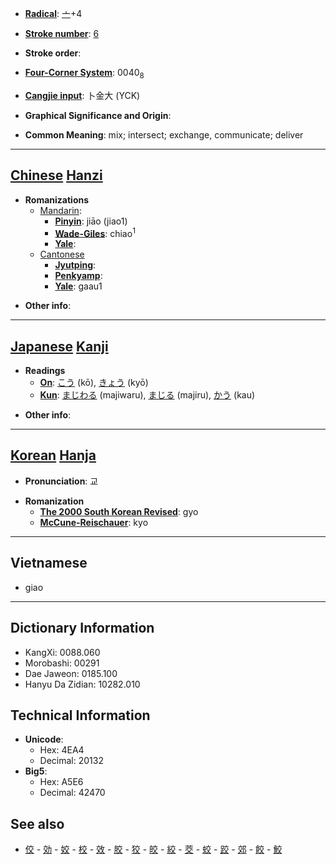 * '''[[Wiktionary:Chinese radical index| Radical]]''': [[Wiktionary:Chinese radical index 亠|亠]]+4

* '''[[Wiktionary:Chinese total strokes index|Stroke number]]''': [[Wiktionary:Chinese total strokes index 6|6]]

* '''Stroke order''': 

* '''[[Wiktionary:Chinese four corner index|Four-Corner System]]''': 0040<sub>8</sub>

* '''[[Wiktionary:Chinese Cangjie index|Cangjie input]]''': 卜金大 (YCK)

* '''Graphical Significance and Origin''': 

* '''Common Meaning''': mix; intersect; exchange, communicate; deliver

----

== [[Chinese]] [[Hanzi]] ==

* '''Romanizations'''
** [[Mandarin]]:
*** '''[[Pinyin]]''': jiāo (jiao1)
*** '''[[Wade-Giles]]''': chiao<sup>1</sup>
*** '''[[Yale]]''': 
**[[Cantonese]]
***'''[[Jyutping]]''':
***'''[[Penkyamp]]''': 
***'''[[Yale]]''': gaau1

* '''Other info''': 

----

== [[Japanese]] [[Kanji]] ==

* '''Readings'''
** '''[[On]]''': [[こう]] (kō), [[きょう]] (kyō)
** '''[[Kun]]''': [[まじわる]] (majiwaru), [[まじる]] (majiru), [[かう]] (kau)

* '''Other info''':  

----

== [[Korean]] [[Hanja]] ==

* '''Pronunciation''': 교

* '''Romanization'''
** '''[[The 2000 South Korean Revised Romanization|The 2000 South Korean Revised]]''': gyo
** '''[[McCune-Reischauer]]''': kyo

----
==Vietnamese==
* giao

----

== Dictionary Information ==

* KangXi: 0088.060
* Morobashi: 00291
* Dae Jaweon: 0185.100
* Hanyu Da Zidian: 10282.010

== Technical Information ==

* '''Unicode''':
** Hex: 4EA4
** Decimal: 20132
* '''Big5''':
** Hex: A5E6
** Decimal: 42470

==See also==
*[[佼]] - [[効]] - [[姣]] - [[校]] - [[效]] - [[胶]] - [[狡]] - [[皎]] - [[絞]] - [[茭]] - [[蛟]] - [[跤]] - [[郊]] - [[餃]] - [[鮫]]